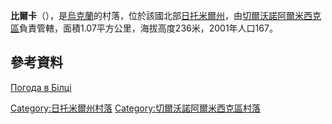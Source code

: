 {{coord|50|24|49|N|27|58|8|E|scale:10000|display=title}}

'''比爾卡'''（{{lang-uk|Білка}}），是[[烏克蘭|烏克蘭]]的村落，位於該國北部[[日托米爾州|日托米爾州]]，由[[切爾沃諾阿爾米西克區|切爾沃諾阿爾米西克區]]負責管轄，面積1.07平方公里，海拔高度236米，2001年人口167。

==參考資料==
[http://weather.in.ua/ua/zhitomirskaja/1270 Погода в Білці] {{Wayback|url=http://weather.in.ua/ua/zhitomirskaja/1270 |date=20111219130906 }}

{{DEFAULTSORT:Білка}}
[[Category:日托米爾州村落|Category:日托米爾州村落]]
[[Category:切爾沃諾阿爾米西克區村落|Category:切爾沃諾阿爾米西克區村落]]


{{Zhytomyr-geo-stub}}